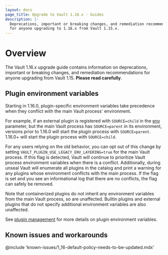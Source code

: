 ```yaml
---
layout: docs
page_title: Upgrade to Vault 1.16.x - Guides
description: |-
  Deprecations, important or breaking changes, and remediation recommendations
  for anyone upgrading to 1.16.x from Vault 1.15.x.
---
```


# Overview

The Vault 1.16.x upgrade guide contains information on deprecations, important
or breaking changes, and remediation recommendations for anyone upgrading from
Vault 1.15. **Please read carefully**.

## Plugin environment variables

Starting in 1.16.0, plugin-specific environment variables take precedence when
they conflict with the main Vault process' environment.

For example, if an external plugin is registered with `SOURCE=child` in the
[env](/vault/api-docs/system/plugins-catalog#env) parameter, but the main Vault
process has `SOURCE=parent` in its environment, versions prior to 1.16.0 will
start the plugin process with `SOURCE=parent`. 1.16.0+ will start the plugin
process with `SOURCE=child`.

For any users relying on the old behavior, you can opt out of this change by setting
`VAULT_PLUGIN_USE_LEGACY_ENV_LAYERING=true` for the main Vault process. If this
flag is detected, Vault will continue to prioritize Vault process environment
variables when there is a conflict. Additionally, during unseal Vault will enumerate
all plugins in the catalog and print a warning for any plugins whose environment
conflicts with the main process. If the flag is set and you see an informational
log that there are no conflicts, the flag can safely be removed.

Note that containerized plugins do not inherit any environment variables from
the main Vault process, so are unaffected. Builtin plugins and external plugins
that do not specify additional environment variables are also unaffected.

See [plugin management](/vault/docs/plugins/plugin-management) for more details
on plugin environment variables.

## Known issues and workarounds

@include 'known-issues/1_16-default-policy-needs-to-be-updated.mdx'

